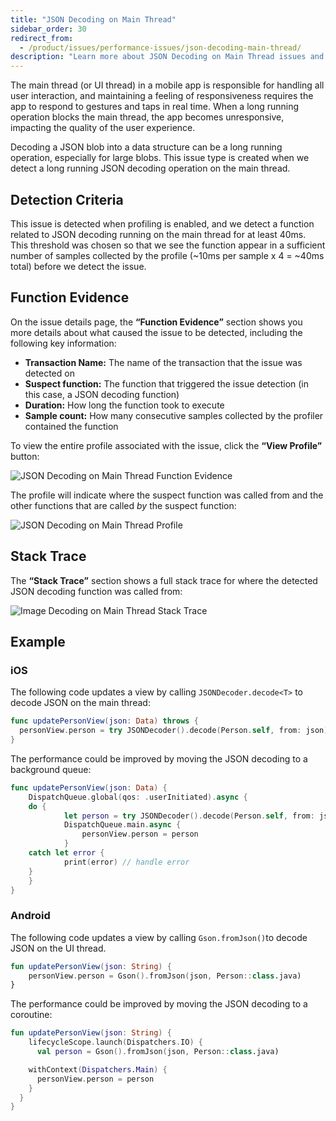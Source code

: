 ```yaml
---
title: "JSON Decoding on Main Thread"
sidebar_order: 30
redirect_from:
  - /product/issues/performance-issues/json-decoding-main-thread/
description: "Learn more about JSON Decoding on Main Thread issues and how to diagnose and fix them."
---
```


The main thread (or UI thread) in a mobile app is responsible for handling all user interaction, and maintaining a feeling of responsiveness requires the app to respond to gestures and taps in real time. When a long running operation blocks the main thread, the app becomes unresponsive, impacting the quality of the user experience.

Decoding a JSON blob into a data structure can be a long running operation, especially for large blobs. This issue type is created when we detect a long running JSON decoding operation on the main thread.

## Detection Criteria

This issue is detected when profiling is enabled, and we detect a function related to JSON decoding running on the main thread for at least 40ms. This threshold was chosen so that we see the function appear in a sufficient number of samples collected by the profile (~10ms per sample x 4 = ~40ms total) before we detect the issue.

## Function Evidence

On the issue details page, the **“Function Evidence”** section shows you more details about what caused the issue to be detected, including the following key information:

- **Transaction Name:** The name of the transaction that the issue was detected on
- **Suspect function:** The function that triggered the issue detection (in this case, a JSON decoding function)
- **Duration:** How long the function took to execute
- **Sample count:** How many consecutive samples collected by the profiler contained the function

To view the entire profile associated with the issue, click the **“View Profile”** button:

![JSON Decoding on Main Thread Function Evidence](json-decoding-function-evidence.png)

The profile will indicate where the suspect function was called from and the other functions that are called *by* the suspect function:

![JSON Decoding on Main Thread Profile](json-decoding-profile.png)

## Stack Trace

The **“Stack Trace”** section shows a full stack trace for where the detected JSON decoding function was called from:

![Image Decoding on Main Thread Stack Trace](json-decoding-stack-trace.png)

## Example

### iOS

The following code updates a view by calling `JSONDecoder.decode<T>` to decode JSON on the main thread:

```swift
func updatePersonView(json: Data) throws {
  personView.person = try JSONDecoder().decode(Person.self, from: json)
}
```

The performance could be improved by moving the JSON decoding to a background queue:

```swift
func updatePersonView(json: Data) {
	DispatchQueue.global(qos: .userInitiated).async {
    do {
			let person = try JSONDecoder().decode(Person.self, from: json)
			DispatchQueue.main.async {
				personView.person = person
			}
    catch let error {
			print(error) // handle error
    }
	}
}
```

### Android

The following code updates a view by calling `Gson.fromJson()`to decode JSON on the UI thread.

```kotlin
fun updatePersonView(json: String) {
	personView.person = Gson().fromJson(json, Person::class.java)
}
```

The performance could be improved by moving the JSON decoding to a coroutine:

```kotlin
fun updatePersonView(json: String) {
	lifecycleScope.launch(Dispatchers.IO) {
	  val person = Gson().fromJson(json, Person::class.java)

    withContext(Dispatchers.Main) {
      personView.person = person
    }
  }
}
```
